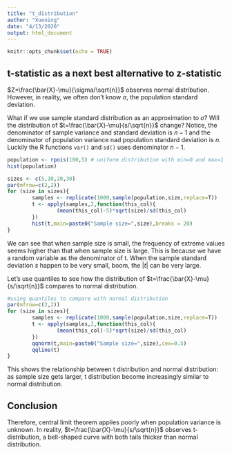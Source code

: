 ```yaml
---
title: "t_distribution"
author: "Xuening"
date: "4/13/2020"
output: html_document
---
```


```r
knitr::opts_chunk$set(echo = TRUE)
```

## t-statistic as a next best alternative to z-statistic
$Z=\frac{\bar{X}-\mu}{\sigma/\sqrt{n}}$ observes normal distribution. However, in reality, we often don't know $\sigma$, the population standard deviation.  
  
What if we use sample standard distribution as an approximation to $\sigma$? Will the distribution of $t=\frac{\bar{X}-\mu}{s/\sqrt{n}}$ change? Notice, the denominator of sample variance and standard deviation is $n-1$ and the denominator of population variance nad population standard deviation is $n$. Luckily the R functions `var()` and `sd()` uses denominator $n-1$.
```r
population <- rpois(100,5) # uniform distribution with min=0 and max=1
hist(population)

sizes <- c(5,10,20,30)
par(mfrow=c(2,2))
for (size in sizes){
        samples <- replicate(1000,sample(population,size,replace=T))
        t <- apply(samples,2,function(this_col){
                (mean(this_col)-5)*sqrt(size)/sd(this_col)
        })
        hist(t,main=paste0("Sample size=",size),breaks = 20)
}
```

We can see that when sample size is small, the frequency of extreme values seems higher than that when sample size is large. This is because we have a random variable as the denominator of t. When the sample standard deviation $s$ happen to be very small, boom, the $|t|$ can be very large.  

Let's use quantiles to see how the distribution of $t=\frac{\bar{X}-\mu}{s/\sqrt{n}}$ compares to normal distribution.
```r
#using quantiles to compare with normal distribution
par(mfrow=c(2,2))
for (size in sizes){
        samples <- replicate(1000,sample(population,size,replace=T))
        t <- apply(samples,2,function(this_col){
                (mean(this_col)-5)*sqrt(size)/sd(this_col)
        })
        qqnorm(t,main=paste0("Sample size=",size),cex=0.5)
        qqline(t)
}
```

This shows the relationship between t distribution and normal distribution: as sample size gets larger, t distribution become increasingly similar to normal distribution.

## Conclusion
Therefore, central limit theorem applies poorly when population variance is unknown. In reality, $t=\frac{\bar{X}-\mu}{s/\sqrt{n}}$ observes t-distribution, a bell-shaped curve with both tails thicker than normal distribution.